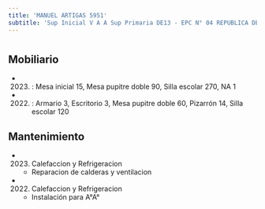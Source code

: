 ```yaml
---
title: 'MANUEL ARTIGAS 5951'
subtitle: 'Sup Inicial V A A Sup Primaria DE13 - EPC N° 04 REPUBLICA DEL BRASIL - JIN B (EPCJC 04/13°) [S]'
---
```


#


## Mobiliario

*  (2023) : Mesa inicial 15, Mesa pupitre doble 90, Silla escolar 270, NA 1 

*  (2022) : Armario 3, Escritorio 3, Mesa pupitre doble 60, Pizarrón 14, Silla escolar 120 





## Mantenimiento

*  (2023) Calefaccion y Refrigeracion 
    + Reparacion de calderas y ventilacion

*  (2022) Calefaccion y Refrigeracion 
    + Instalación para A°A°



